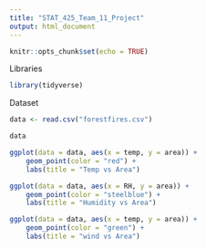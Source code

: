 ```yaml
---
title: "STAT_425_Team_11_Project"
output: html_document
---
```


```r
knitr::opts_chunk$set(echo = TRUE)
```


Libraries
```r
library(tidyverse)
```

Dataset
```r
data <- read.csv("forestfires.csv")

data
```

```r
ggplot(data = data, aes(x = temp, y = area)) +
    geom_point(color = "red") +
    labs(title = "Temp vs Area")
```

```r
ggplot(data = data, aes(x = RH, y = area)) +
    geom_point(color = "steelblue") +
    labs(title = "Humidity vs Area")
```

```r
ggplot(data = data, aes(x = temp, y = area)) +
    geom_point(color = "green") +
    labs(title = "wind vs Area")
```

